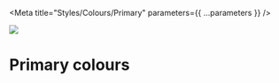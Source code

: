 
<Meta title="Styles/Colours/Primary" parameters={{ ...parameters }} />

![](https://graphics.thomsonreuters.com/style-assets/images/logos/reuters-graphics-logo/svg/graphics-logo-color-dark.svg)

# Primary colours

<CopyColourTable
  title="Grey"
  body={extractCssColourVariables(greyScheme)}
  included
  partial="primary/_grey.scss"
/>

<CopyColourTable
  title="Slate"
  body={extractCssColourVariables(slateScheme)}
  partial="primary/_slate.scss"
/>

<CopyColourTable
  title="Zinc"
  body={extractCssColourVariables(zincScheme)}
  partial="primary/_zinc.scss"
/>

<CopyColourTable
  title="Neutral"
  body={extractCssColourVariables(neutralScheme)}
  partial="primary/_neutral.scss"
/>

<CopyColourTable
  title="Stone"
  body={extractCssColourVariables(stoneScheme)}
  partial="primary/_stone.scss"
/>

<CopyColourTable
  title="Red"
  body={extractCssColourVariables(redScheme)}
  partial="primary/_red.scss"
/>

<CopyColourTable
  title="Orange"
  body={extractCssColourVariables(orangeScheme)}
  partial="primary/_orange.scss"
/>

<CopyColourTable
  title="Amber"
  body={extractCssColourVariables(amberScheme)}
  partial="primary/_amber.scss"
/>

<CopyColourTable
  title="Yellow"
  body={extractCssColourVariables(yellowScheme)}
  partial="primary/_yellow.scss"
/>

<CopyColourTable
  title="Lime"
  body={extractCssColourVariables(limeScheme)}
  partial="primary/_lime.scss"
/>

<CopyColourTable
  title="Green"
  body={extractCssColourVariables(greenScheme)}
  partial="primary/_green.scss"
/>

<CopyColourTable
  title="Emerald"
  body={extractCssColourVariables(emeraldScheme)}
  partial="primary/_emerald.scss"
/>

<CopyColourTable
  title="Teal"
  body={extractCssColourVariables(tealScheme)}
  partial="primary/_teal.scss"
/>

<CopyColourTable
  title="Cyan"
  body={extractCssColourVariables(cyanScheme)}
  partial="primary/_cyan.scss"
/>

<CopyColourTable
  title="Sky"
  body={extractCssColourVariables(skyScheme)}
  partial="primary/_sky.scss"
/>

<CopyColourTable
  title="Blue"
  body={extractCssColourVariables(blueScheme)}
  partial="primary/_blue.scss"
/>

<CopyColourTable
  title="Indigo"
  body={extractCssColourVariables(indigoScheme)}
  partial="primary/_indigo.scss"
/>

<CopyColourTable
  title="Violet"
  body={extractCssColourVariables(violetScheme)}
  partial="primary/_violet.scss"
/>

<CopyColourTable
  title="Purple"
  body={extractCssColourVariables(purpleScheme)}
  partial="primary/_purple.scss"
/>

<CopyColourTable
  title="Fuchsia"
  body={extractCssColourVariables(fuchsiaScheme)}
  partial="primary/_fuchsia.scss"
/>

<CopyColourTable
  title="Pink"
  body={extractCssColourVariables(pinkScheme)}
  partial="primary/_pink.scss"
/>

<CopyColourTable
  title="Rose"
  body={extractCssColourVariables(roseScheme)}
  partial="primary/_rose.scss"
/>
